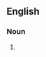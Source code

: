 {{also|mouse pads}}

==English==

===Noun===
{{head|en|noun form}}

# {{plural of|mousepad|lang=en}}